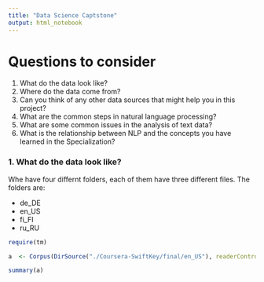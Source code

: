 ```yaml
---
title: "Data Science Captstone"
output: html_notebook
---
```


# Questions to consider


1. What do the data look like?
2. Where do the data come from?
3. Can you think of any other data sources that might help you in this project?
4. What are the common steps in natural language processing?
5. What are some common issues in the analysis of text data?
6. What is the relationship between NLP and the concepts you have learned in the Specialization?


### 1. What do the data look like?

Whe have four differnt folders, each of them have three different files. The folders are:

* de_DE
* en_US
* fi_FI
* ru_RU

```r
require(tm)
```


```r
a  <- Corpus(DirSource("./Coursera-SwiftKey/final/en_US"), readerControl = list(language="lat"))
```
```r
summary(a)
```


